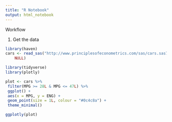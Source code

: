 ```yaml
---
title: "R Notebook"
output: html_notebook
---
```


Workflow

1. Get the data

```r
library(haven)
cars <- read_sas("http://www.principlesofeconometrics.com/sas/cars.sas7bdat", 
    NULL)
```


```r
library(tidyverse)
library(plotly)

plot <- cars %>%
 filter(MPG >= 28L & MPG <= 47L) %>%
 ggplot() +
 aes(x = MPG, y = ENG) +
 geom_point(size = 1L, colour = "#0c4c8a") +
 theme_minimal()

ggplotly(plot)
```
